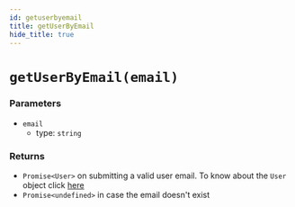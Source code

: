 ```yaml
---
id: getuserbyemail
title: getUserByEmail
hide_title: true
---
```


# ``getUserByEmail(email)``

### Parameters
- ``email``
  - type: ``string``


### Returns
- ``Promise<User>`` on submitting a valid user email. To know about the ``User`` object click [here](https://github.com/supertokens/core-driver-interface/wiki#user)
- `Promise<undefined>` in case the email doesn't exist